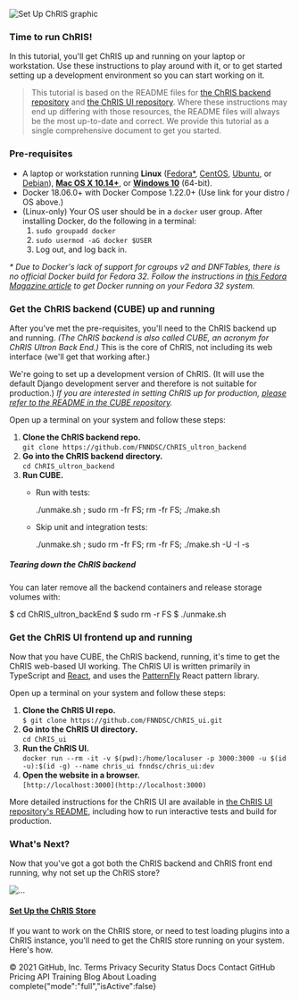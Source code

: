 ![Set Up ChRIS graphic](/assets/images/library/thumb-setupchris.png)

### Time to run ChRIS!

In this tutorial, you'll get ChRIS up and running on your laptop or workstation. Use these instructions to play around with it, or to get started setting up a development environment so you can start working on it.

> This tutorial is based on the README files for [the ChRIS backend repository](https://github.com/FNNDSC/ChRIS_ultron_backEnd) and [the ChRIS UI repository](https://github.com/FNNDSC/ChRIS_ui). Where these instructions may end up differing with those resources, the README files will always be the most up-to-date and correct. We provide this tutorial as a single comprehensive document to get you started.

### Pre-requisites

*   A laptop or workstation running **Linux** ([Fedora\*](https://hub.docker.com/editions/community/docker-ce-server-fedora), [CentOS](https://hub.docker.com/editions/community/docker-ce-server-centos), [Ubuntu](https://hub.docker.com/editions/community/docker-ce-server-ubuntu), or [Debian](https://hub.docker.com/editions/community/docker-ce-server-debian)), **[Mac OS X 10.14+](https://www.docker.com/products/docker-desktop)**, or **[Windows 10](https://www.docker.com/products/docker-desktop)** (64-bit).
*   Docker 18.06.0+ with Docker Compose 1.22.0+ (Use link for your distro / OS above.)
*   (Linux-only) Your OS user should be in a `docker` user group. After installing Docker, do the following in a terminal:
    1.  `sudo groupadd docker`
    2.  `sudo usermod -aG docker $USER`
    3.  Log out, and log back in.

_\* Due to Docker's lack of support for cgroups v2 and DNFTables, there is no official Docker build for Fedora 32. Follow the instructions in [this Fedora Magazine article](https://fedoramagazine.org/docker-and-fedora-32/) to get Docker running on your Fedora 32 system._

### Get the ChRIS backend (CUBE) up and running

After you've met the pre-requisites, you'll need to the ChRIS backend up and running. _(The ChRIS backend is also called CUBE, an acronym for ChRIS Ultron Back End.)_ This is the core of ChRIS, not including its web interface (we'll get that working after.)

We're going to set up a development version of ChRIS. (It will use the default Django development server and therefore is not suitable for production.) _If you are interested in setting ChRIS up for production, [please refer to the README in the CUBE repository](https://github.com/FNNDSC/ChRIS_ultron_backEnd#single-machine-production-deployment)._

Open up a terminal on your system and follow these steps:

1.  **Clone the ChRIS backend repo.**  
    `git clone https://github.com/FNNDSC/ChRIS_ultron_backend`
2.  **Go into the ChRIS backend directory.**  
    `cd ChRIS_ultron_backend`
3.  **Run CUBE.**
    *   Run with tests:
        
        ./unmake.sh ;
        sudo rm -fr FS;
        rm -fr FS;
        ./make.sh
        
    *   Skip unit and integration tests:
        
        ./unmake.sh ;
        sudo rm -fr FS;
        rm -fr FS;
        ./make.sh -U -I -s
        

##### Tearing down the ChRIS backend

You can later remove all the backend containers and release storage volumes with:

$ cd ChRIS\_ultron\_backEnd
$ sudo rm -r FS
$ ./unmake.sh

### Get the ChRIS UI frontend up and running

Now that you have CUBE, the ChRIS backend, running, it's time to get the ChRIS web-based UI working. The ChRIS UI is written primarily in TypeScript and [React](https://reactjs.org/), and uses the [PatternFly](https://patternfly.org) React pattern library.

Open up a terminal on your system and follow these steps:

1.  **Clone the ChRIS UI repo.**  
    `$ git clone https://github.com/FNNDSC/ChRIS_ui.git`
2.  **Go into the ChRIS UI directory.**  
    `cd ChRIS_ui`
3.  **Run the ChRIS UI.**  
    `docker run --rm -it -v $(pwd):/home/localuser -p 3000:3000 -u $(id -u):$(id -g) --name chris_ui fnndsc/chris_ui:dev`
4.  **Open the website in a browser.**  
    `[http://localhost:3000](http://localhost:3000)`

More detailed instructions for the ChRIS UI are available in [the ChRIS UI repository's README](https://github.com/FNNDSC/ChRIS_ui), including how to run interactive tests and build for production.

### What's Next?

Now that you've got a got both the ChRIS backend and ChRIS front end running, why not set up the ChRIS store?

![...](/assets/images/library/thumb-setupchris-store.png)

#### [Set Up the ChRIS Store](/join-us/run-chris-store)

If you want to work on the ChRIS store, or need to test loading plugins into a ChRIS instance, you'll need to get the ChRIS store running on your system. Here's how.

© 2021 GitHub, Inc. Terms Privacy Security Status Docs Contact GitHub Pricing API Training Blog About Loading complete{"mode":"full","isActive":false}